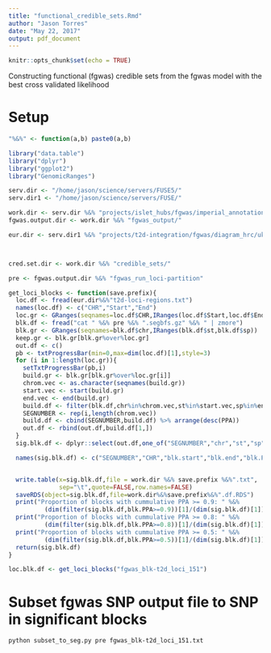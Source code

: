 ```yaml
---
title: "functional_credible_sets.Rmd"
author: "Jason Torres"
date: "May 22, 2017"
output: pdf_document
---
```


```r
knitr::opts_chunk$set(echo = TRUE)
```


Constructing functional (fgwas) credible sets from the fgwas model with the best cross validated likelihood

# Setup

```r

"%&%" <- function(a,b) paste0(a,b)

library("data.table")
library("dplyr")
library("ggplot2")
library("GenomicRanges")

serv.dir <- "/home/jason/science/servers/FUSE5/"
serv.dir1 <- "/home/jason/science/servers/FUSE/"

work.dir <- serv.dir %&% "projects/islet_hubs/fgwas/imperial_annotations/"
fgwas.output.dir <- work.dir %&% "fgwas_output/"

eur.dir <- serv.dir1 %&% "projects/t2d-integration/fgwas/diagram_hrc/ukbb-diamante-euro-manuscript/"



cred.set.dir <- work.dir %&% "credible_sets/"

pre <- fgwas.output.dir %&% "fgwas_run_loci-partition"  

```


```r


get_loci_blocks <- function(save.prefix){
  loc.df <- fread(eur.dir%&%"t2d-loci-regions.txt")
  names(loc.df) <- c("CHR","Start","End")
  loc.gr <- GRanges(seqnames=loc.df$CHR,IRanges(loc.df$Start,loc.df$End))
  blk.df <- fread("cat " %&% pre %&% ".segbfs.gz" %&% " | zmore")
  blk.gr <- GRanges(seqnames=blk.df$chr,IRanges(blk.df$st,blk.df$sp))
  keep.gr <- blk.gr[blk.gr%over%loc.gr]
  out.df <- c()
  pb <- txtProgressBar(min=0,max=dim(loc.df)[1],style=3)
  for (i in 1:length(loc.gr)){
    setTxtProgressBar(pb,i)
    build.gr <- blk.gr[blk.gr%over%loc.gr[i]]
    chrom.vec <- as.character(seqnames(build.gr))
    start.vec <- start(build.gr)
    end.vec <- end(build.gr)
    build.df <- filter(blk.df,chr%in%chrom.vec,st%in%start.vec,sp%in%end.vec)
    SEGNUMBER <- rep(i,length(chrom.vec))
    build.df <- cbind(SEGNUMBER,build.df) %>% arrange(desc(PPA))
    out.df <- rbind(out.df,build.df[1,])
  }
  sig.blk.df <- dplyr::select(out.df,one_of("SEGNUMBER","chr","st","sp","PPA","NSNP"))

  names(sig.blk.df) <- c("SEGNUMBER","CHR","blk.start","blk.end","blk.PPA","blk.NSNP")


  write.table(x=sig.blk.df,file = work.dir %&% save.prefix %&%".txt",
              sep="\t",quote=FALSE,row.names=FALSE)
  saveRDS(object=sig.blk.df,file=work.dir%&%save.prefix%&%".df.RDS")
  print("Proportion of blocks with cummulative PPA >= 0.9: " %&%
          (dim(filter(sig.blk.df,blk.PPA>=0.9))[1]/(dim(sig.blk.df)[1])))
  print("Proportion of blocks with cummulative PPA >= 0.8: " %&%
          (dim(filter(sig.blk.df,blk.PPA>=0.8))[1]/(dim(sig.blk.df)[1])))
  print("Proportion of blocks with cummulative PPA >= 0.5: " %&%
          (dim(filter(sig.blk.df,blk.PPA>=0.5))[1]/(dim(sig.blk.df)[1])))
  return(sig.blk.df)
}

loc.blk.df <- get_loci_blocks("fgwas_blk-t2d_loci_151")

```


# Subset fgwas SNP output file to SNP in significant blocks


```bash

python subset_to_seg.py pre fgwas_blk-t2d_loci_151.txt

```
